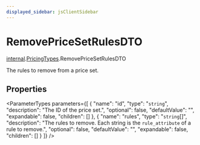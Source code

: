 ```yaml
---
displayed_sidebar: jsClientSidebar
---
```



# RemovePriceSetRulesDTO

[internal](../../internal/modules/internal.internal-1.mdx).[PricingTypes](../../internal-1/modules/internal.internal-1.PricingTypes.mdx).RemovePriceSetRulesDTO

The rules to remove from a price set.

## Properties

<ParameterTypes parameters={[
  {
    "name": "id",
    "type": "`string`",
    "description": "The ID of the price set.",
    "optional": false,
    "defaultValue": "",
    "expandable": false,
    "children": []
  },
  {
    "name": "rules",
    "type": "`string`[]",
    "description": "The rules to remove. Each string is the `rule_attribute` of a rule to remove.",
    "optional": false,
    "defaultValue": "",
    "expandable": false,
    "children": []
  }
]} />
